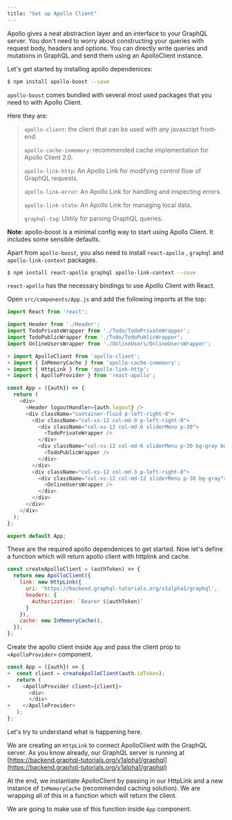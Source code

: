 ```yaml
---
title: "Set up Apollo Client"
---
```


Apollo gives a neat abstraction layer and an interface to your GraphQL server. You don't need to worry about constructing your queries with request body, headers and options. You can directly write queries and mutations in GraphQL and send them using an ApolloClient instance.

Let's get started by installing apollo dependenices:

```bash
$ npm install apollo-boost --save
```

`apollo-boost` comes bundled with several most used packages that you need to with Apollo Client. 

Here they are:
> 
> `apollo-client`: the client that can be used with any javascript front-end.
> 
> `apollo-cache-inmemory`: recommended cache implementation for Apollo Client 2.0.
> 
> `apollo-link-http`: An Apollo Link for modifying control flow of GraphQL requests.  
> 
> `apollo-link-error`: An Apollo Link for handling and inspecting errors.
> 
> `apollo-link-state`: An Apollo Link for managing local data.
> 
> `graphql-tag`: Utitily for parsing GraphQL queries. 
> 

**Note**: apollo-boost is a minimal config way to start using Apollo Client. It includes some sensible defaults.

Apart from `apollo-boost`, you also need to install `react-apollo` , `graphql` and `apollo-link-context` packages.

```bash
$ npm install react-apollo graphql apollo-link-context --save
```

`react-apollo` has the necessary bindings to use Apollo Client with React.

Open `src/components/App.js` and add the following imports at the top:

```js
import React from 'react';

import Header from './Header';
import TodoPrivateWrapper from './Todo/TodoPrivateWrapper';
import TodoPublicWrapper from './Todo/TodoPublicWrapper';
import OnlineUsersWrapper from './OnlineUsers/OnlineUsersWrapper';

+ import ApolloClient from 'apollo-client';
+ import { InMemoryCache } from 'apollo-cache-inmemory';
+ import { HttpLink } from 'apollo-link-http';
+ import { ApolloProvider } from 'react-apollo';

const App = ({auth}) => {
  return (
    <div>
      <Header logoutHandler={auth.logout} />
      <div className="container-fluid p-left-right-0">
        <div className="col-xs-12 col-md-9 p-left-right-0">
          <div className="col-xs-12 col-md-6 sliderMenu p-30">
            <TodoPrivateWrapper />
          </div>
          <div className="col-xs-12 col-md-6 sliderMenu p-30 bg-gray border-right">
            <TodoPublicWrapper />
          </div>
        </div>
        <div className="col-xs-12 col-md-3 p-left-right-0">
          <div className="col-xs-12 col-md-12 sliderMenu p-30 bg-gray">
            <OnlineUsersWrapper />
          </div>
        </div>
      </div>
    </div>
  );
};

export default App;
```

These are the required apollo dependenices to get started. Now let's define a function which will return apollo client with httplink and cache.

```js
const createApolloClient = (authToken) => {
  return new ApolloClient({
    link: new HttpLink({
      uri: 'https://backend.graphql-tutorials.org/v1alpha1/graphql',
      headers: {
        Authorization: `Bearer ${authToken}`
      }
    }),
    cache: new InMemoryCache(),
  });
};
```
Create the apollo client inside `App` and pass the client prop to `<ApolloProvider>` component.

```js
const App = ({auth}) => {
+  const client = createApolloClient(auth.idToken);
   return (
+    <ApolloProvider client={client}>
       <div>
       </div>
+    </ApolloProvider>
   );
};
```

Let's try to understand what is happening here. 

We are creating an `HttpLink` to connect ApolloClient with the GraphQL server. As you know already, our GraphQL server is running at [https://backend.graphql-tutorials.org/v1alpha1/graphql](https://backend.graphql-tutorials.org/v1alpha1/graphql)

At the end, we instantiate ApolloClient by passing in our HttpLink and a new instance of `InMemoryCache` (recommended caching solution). We are wrapping all of this in a function which will return the client.

We are going to make use of this function inside `App` component.






